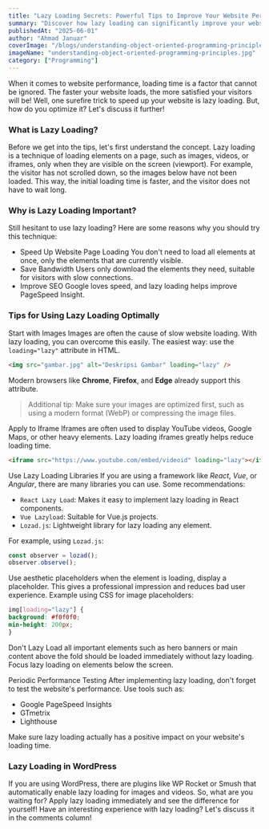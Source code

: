 ```yaml
---
title: "Lazy Loading Secrets: Powerful Tips to Improve Your Website Performance!"
summary: "Discover how lazy loading can significantly improve your website's performance by loading elements only when needed, with practical implementation tips and best practices."
publishedAt: "2025-06-01" 
author: "Ahmad Januar"
coverImage: "/blogs/understanding-object-oriented-programming-principles.jpg"
imageName: "understanding-object-oriented-programming-principles.jpg"
category: ["Programming"]
---
```



When it comes to website performance, loading time is a factor that cannot be ignored. The faster your website loads, the more satisfied your visitors will be! Well, one surefire trick to speed up your website is lazy loading. But, how do you optimize it? Let's discuss it further!

### What is Lazy Loading?

Before we get into the tips, let's first understand the concept. Lazy loading is a technique of loading elements on a page, such as images, videos, or iframes, only when they are visible on the screen (viewport). For example, the visitor has not scrolled down, so the images below have not been loaded. This way, the initial loading time is faster, and the visitor does not have to wait long.

### Why is Lazy Loading Important?

Still hesitant to use lazy loading? Here are some reasons why you should try this technique:

- Speed ​​Up Website Page Loading You don't need to load all elements at once, only the elements that are currently visible.
- Save Bandwidth Users only download the elements they need, suitable for visitors with slow connections.
- Improve SEO Google loves speed, and lazy loading helps improve PageSpeed ​​Insight.

### Tips for Using Lazy Loading Optimally

Start with Images Images are often the cause of slow website loading. With lazy loading, you can overcome this easily. The easiest way: use the `loading="lazy"` attribute in HTML.
   
```html
<img src="gambar.jpg" alt="Deskripsi Gambar" loading="lazy" />
```

Modern browsers like **Chrome**, **Firefox**, and **Edge** already support this attribute.

> Additional tip: Make sure your images are optimized first, such as using a modern format (WebP) or compressing the image files.

Apply to Iframe Iframes are often used to display YouTube videos, Google Maps, or other heavy elements. Lazy loading iframes greatly helps reduce loading time.

```html
<iframe src="https://www.youtube.com/embed/videoid" loading="lazy"></iframe>
```

Use Lazy Loading Libraries If you are using a framework like *React*, *Vue*, or *Angular*, there are many libraries you can use. Some recommendations:

- `React Lazy Load`: Makes it easy to implement lazy loading in React components.
- `Vue Lazyload`: Suitable for Vue.js projects.
- `Lozad.js`: Lightweight library for lazy loading any element.

For example, using `Lozad.js`:
```js
const observer = lozad();
observer.observe();
```
Use aesthetic placeholders when the element is loading, display a placeholder. This gives a professional impression and reduces bad user experience. Example using CSS for image placeholders:

```css
img[loading="lazy"] {
background: #f0f0f0;
min-height: 200px;
}
```

Don't Lazy Load all important elements such as hero banners or main content above the fold should be loaded immediately without lazy loading. Focus lazy loading on elements below the screen.

Periodic Performance Testing After implementing lazy loading, don't forget to test the website's performance. Use tools such as:

- Google PageSpeed ​​Insights
- GTmetrix
- Lighthouse
  
Make sure lazy loading actually has a positive impact on your website's loading time.

### Lazy Loading in WordPress

If you are using WordPress, there are plugins like WP Rocket or Smush that automatically enable lazy loading for images and videos. So, what are you waiting for? Apply lazy loading immediately and see the difference for yourself! Have an interesting experience with lazy loading? Let's discuss it in the comments column!